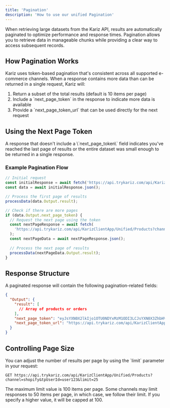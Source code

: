 ```yaml
---
title: 'Pagination'
description: 'How to use our unified Pagination'
---
```


When retrieving large datasets from the Kariz API, results are automatically paginated to optimize performance and response times. Pagination allows you to retrieve data in manageable chunks while providing a clear way to access subsequent records.

## How Pagination Works

Kariz uses token-based pagination that's consistent across all supported e-commerce channels. When a response contains more data than can be returned in a single request, Kariz will:

1. Return a subset of the total results (default is 10 items per page)
2. Include a \`next_page_token\` in the response to indicate more data is available
3. Provide a \`next_page_token_url\` that can be used directly for the next request

## Using the Next Page Token

<Note>
A response that doesn't include a \`next_page_token\` field indicates you've reached the last page of results or the entire dataset was small enough to be returned in a single response.
</Note>

### Example Pagination Flow

```javascript
// Initial request
const initialResponse = await fetch('https://api.trykariz.com/api/KarizClientApp/Unified/Products?channel=shopify&tpUserId=user123');
const data = await initialResponse.json();

// Process the first page of results
processData(data.Output.result);

// Check if there are more pages
if (data.Output.next_page_token) {
  // Request the next page using the token
  const nextPageResponse = await fetch(
    'https://api.trykariz.com/api/KarizClientApp/Unified/Products?channel=shopify&tpUserId=user123&next_page_token=' + data.Output.next_page_token
  );
  const nextPageData = await nextPageResponse.json();
  
  // Process the next page of results
  processData(nextPageData.Output.result);
}
```

## Response Structure

A paginated response will contain the following pagination-related fields:

```json
{
  "Output": {
    "result": [
      // Array of products or orders
    ],
    "next_page_token": "eyJsYXN0X2lkIjo1OTU0NDYxMzM1ODI3LCJsYXN0X3ZhbHVlIjoiMjAyNC0wOS0xMyAxNDo0NzoxMy4xNDAwNTEiLCJkaXJlY3Rpb24iOiJuZXh0In0",
    "next_page_token_url": "https://api.trykariz.com/api/KarizClientApp/Unified/Products?channel=shopify&tpUserId=user123&next_page_token=eyJsYXN0X2lkIjo1OTU0NDYxMzM1ODI3LCJsYXN0X3ZhbHVlIjoiMjAyNC0wOS0xMyAxNDo0NzoxMy4xNDAwNTEiLCJkaXJlY3Rpb24iOiJuZXh0In0"
  }
}
```

## Controlling Page Size

You can adjust the number of results per page by using the \`limit\` parameter in your request:

```
GET https://api.trykariz.com/api/KarizClientApp/Unified/Products?channel=shopify&tpUserId=user123&limit=25
```

<Note>
The maximum limit value is 100 items per page. Some channels may limit responses to 50 items per page, in which case, we follow their limit. If you specify a higher value, it will be capped at 100.
</Note>